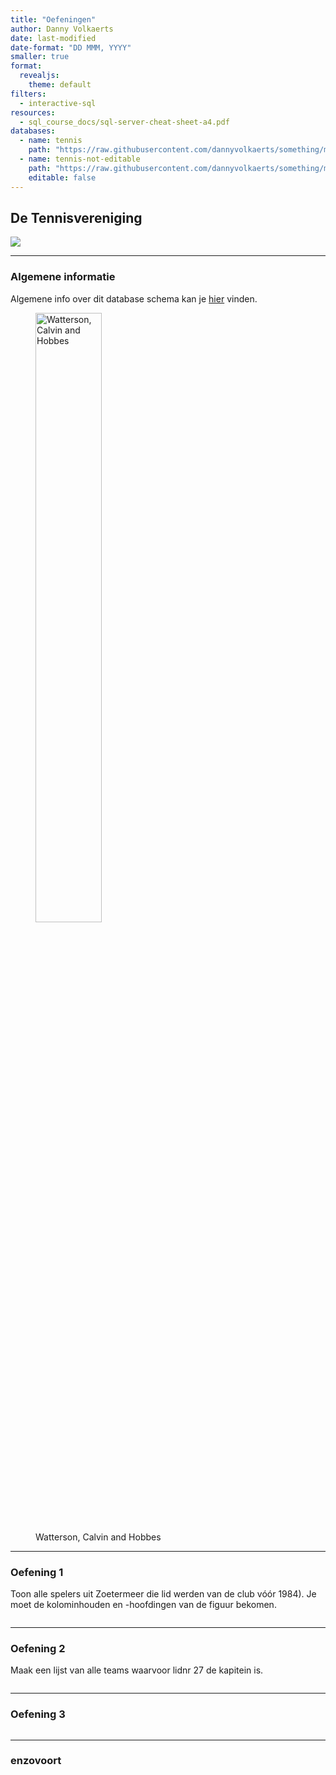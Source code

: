 ```yaml
---
title: "Oefeningen"
author: Danny Volkaerts
date: last-modified
date-format: "DD MMM, YYYY" 
smaller: true
format:
  revealjs: 
    theme: default
filters:
  - interactive-sql
resources: 
  - sql_course_docs/sql-server-cheat-sheet-a4.pdf
databases:
  - name: tennis
    path: "https://raw.githubusercontent.com/dannyvolkaerts/something/main/tennis.sql"
  - name: tennis-not-editable
    path: "https://raw.githubusercontent.com/dannyvolkaerts/something/main/tennis.sql"
    editable: false
---
```



## De Tennisvereniging

![](sql_course_images/tennis_DB.png)

---

### Algemene informatie

Algemene info over dit database schema kan je [hier](Tennis_uitleg.html) vinden.

![Watterson, Calvin and Hobbes](sql_course_images/Calvin_and_Hobbes_playing_Calvinball.jpg){width=50%}

---

### Oefening 1

Toon alle spelers uit Zoetermeer die lid werden van de club vóór 1984). Je moet de kolominhouden en -hoofdingen van de figuur bekomen.

``` .sql

```

---

### Oefening 2

Maak een lijst van alle teams waarvoor lidnr 27 de kapitein is.

``` .sql

```

---

### Oefening 3

``` .sql

```

---

### enzovoort
















